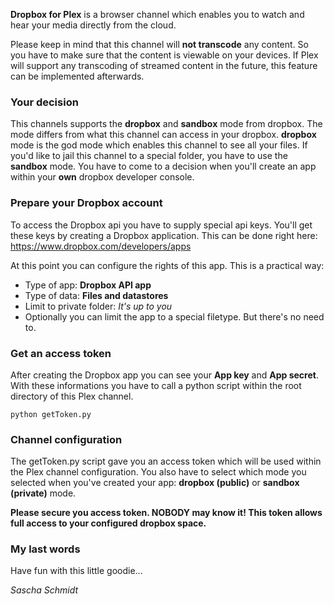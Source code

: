 '''Dropbox for Plex''' is a browser channel which enables you to watch and hear your
media directly from the cloud.

Please keep in mind that this channel will '''not transcode''' any content. So you have to make sure
that the content is viewable on your devices. If Plex will support any transcoding of streamed
content in the future, this feature can be implemented afterwards.

=== Your decision ===
This channels supports the '''dropbox''' and '''sandbox''' mode from dropbox. The mode differs
from what this channel can access in your dropbox. '''dropbox''' mode is the god mode which
enables this channel to see all your files. If you'd like to jail this channel to a special
folder, you have to use the '''sandbox''' mode. You have to come to a decision when you'll
create an app within your '''own''' dropbox developer console.

=== Prepare your Dropbox account ===
To access the Dropbox api you have to supply special api keys. You'll get these keys by
creating a Dropbox application. This can be done right here:
https://www.dropbox.com/developers/apps

At this point you can configure the rights of this app. This is a practical way:
* Type of app: '''Dropbox API app'''
* Type of data: '''Files and datastores'''
* Limit to private folder: ''It's up to you''
* Optionally you can limit the app to a special filetype. But there's no need to.

=== Get an access token ===
After creating the Dropbox app you can see your '''App key''' and '''App secret'''.
With these informations you have to call a python script within the root directory
of this Plex channel.
 python getToken.py

=== Channel configuration ===
The getToken.py script gave you an access token which will be used within the
Plex channel configuration. You also have to select which mode you selected
when you've created your app: '''dropbox (public)''' or '''sandbox (private)''' mode.

'''Please secure you access token. NOBODY may know it! This token allows full access
to your configured dropbox space.'''

=== My last words ===
Have fun with this little goodie...

''Sascha Schmidt''
